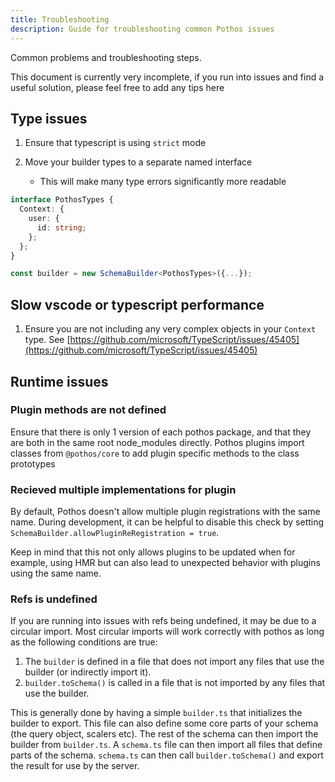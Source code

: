```yaml
---
title: Troubleshooting
description: Guide for troubleshooting common Pothos issues
---
```


Common problems and troubleshooting steps.

This document is currently very incomplete, if you run into issues and find a useful solution,
please feel free to add any tips here

## Type issues

1. Ensure that typescript is using `strict` mode

2. Move your builder types to a separate named interface
   - This will make many type errors significantly more readable

```typescript
interface PothosTypes {
  Context: {
    user: {
      id: string;
    };
  };
}

const builder = new SchemaBuilder<PothosTypes>({...});
```

## Slow vscode or typescript performance

1. Ensure you are not including any very complex objects in your `Context` type. See
   [https://github.com/microsoft/TypeScript/issues/45405](https://github.com/microsoft/TypeScript/issues/45405)

## Runtime issues

### Plugin methods are not defined

Ensure that there is only 1 version of each pothos package, and that they are both in the same root
node_modules directly. Pothos plugins import classes from `@pothos/core` to add plugin specific
methods to the class prototypes

### Recieved multiple implementations for plugin

By default, Pothos doesn't allow multiple plugin registrations with the same name. During
development, it can be helpful to disable this check by setting
`SchemaBuilder.allowPluginReRegistration = true`.

Keep in mind that this not only allows plugins to be updated when for example, using HMR but can
also lead to unexpected behavior with plugins using the same name.

### Refs is undefined

If you are running into issues with refs being undefined, it may be due to a circular import. Most
circular imports will work correctly with pothos as long as the following conditions are true:

1. The `builder` is defined in a file that does not import any files that use the builder (or
   indirectly import it).
2. `builder.toSchema()` is called in a file that is not imported by any files that use the builder.

This is generally done by having a simple `builder.ts` that initializes the builder to export. This
file can also define some core parts of your schema (the query object, scalers etc). The rest of the
schema can then import the builder from `builder.ts`. A `schema.ts` file can then import all files
that define parts of the schema. `schema.ts` can then call `builder.toSchema()` and export the
result for use by the server.
